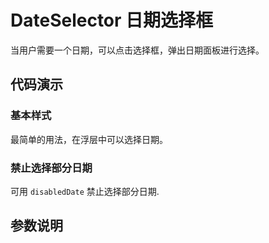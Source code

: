 
# DateSelector 日期选择框

<Subtitle>当用户需要一个日期，可以点击选择框，弹出日期面板进行选择。</Subtitle>

## 代码演示

### 基本样式

最简单的用法，在浮层中可以选择日期。

<Canvas>
  <Story id="selectors-dateselector--basic" />
</Canvas>

### 禁止选择部分日期

可用 `disabledDate` 禁止选择部分日期.

<Canvas>
  <Story id="selectors-dateselector--disabled-date" />
</Canvas>

## 参数说明

<ArgsTable of={DateSelector} />
